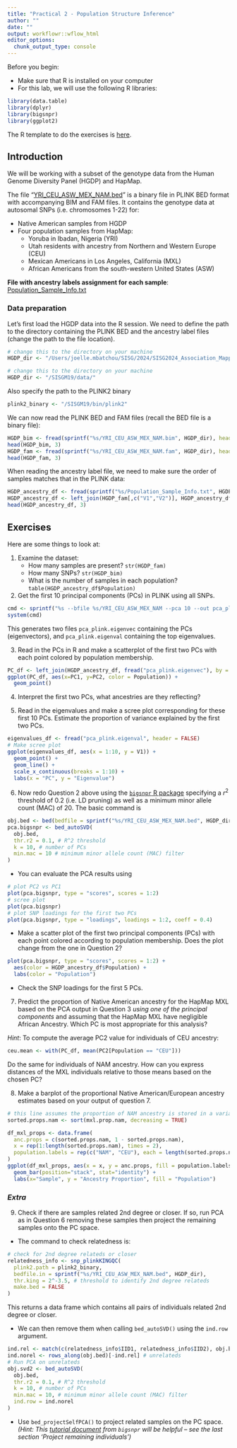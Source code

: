 ```yaml
---
title: "Practical 2 - Population Structure Inference"
author: ""
date: ""
output: workflowr::wflow_html
editor_options:
  chunk_output_type: console
---
```

Before you begin:

* Make sure that R is installed on your computer
* For this lab, we will use the following R libraries:
```r
library(data.table)
library(dplyr)
library(bigsnpr)
library(ggplot2)
```

The R template to do the exercises is [here](https://github.com/joellembatchou/SISG2024_Association_Mapping/tree/master/code).

## Introduction
We will be working with a subset of the genotype data from the Human Genome Diversity Panel (HGDP) and HapMap.

The file “[YRI_CEU_ASW_MEX_NAM.bed](https://github.com/joellembatchou/SISG2024_Association_Mapping/tree/master/data)” is a binary file in PLINK BED format with accompanying BIM and FAM files.
It contains the genotype data at autosomal SNPs (i.e. chromosomes 1-22) for:

* Native American samples from HGDP
* Four population samples from HapMap: 
  + Yoruba in Ibadan, Nigeria (YRI)
  + Utah residents with ancestry from
Northern and Western Europe (CEU)
  + Mexican Americans in Los Angeles, California (MXL)
  + African Americans from the south-western United States (ASW)

**File with ancestry labels assignment for each sample**: [Population_Sample_Info.txt](https://raw.githubusercontent.com/joellembatchou/SISG2024_Association_Mapping/master/data/Population_Sample_Info.txt) 

### Data preparation
Let’s first load the HGDP data into the R session. We need to define the path to the directory containing the PLINK BED and the ancestry label files (change the path to the file location).
```r
# change this to the directory on your machine
HGDP_dir <- "/Users/joelle.mbatchou/SISG/2024/SISG2024_Association_Mapping/data/" 
```

```r
# change this to the directory on your machine
HGDP_dir <- "/SISGM19/data/" 
```

Also specify the path to the PLINK2 binary
```r
plink2_binary <- "/SISGM19/bin/plink2" 
```

We can now read the PLINK BED and FAM files (recall the BED file is a binary file):
```r
HGDP_bim <- fread(sprintf("%s/YRI_CEU_ASW_MEX_NAM.bim", HGDP_dir), header = FALSE)
head(HGDP_bim, 3)
HGDP_fam <- fread(sprintf("%s/YRI_CEU_ASW_MEX_NAM.fam", HGDP_dir), header = FALSE)
head(HGDP_fam, 3)
```

When reading the ancestry label file, we need to make sure the order of samples matches that in the PLINK data:
```r
HGDP_ancestry_df <- fread(sprintf("%s/Population_Sample_Info.txt", HGDP_dir))
HGDP_ancestry_df <- left_join(HGDP_fam[,c("V1","V2")], HGDP_ancestry_df, by = c("V1" = "FID", "V2" = "IID"))
head(HGDP_ancestry_df, 3)
```

## Exercises
Here are some things to look at:

1. Examine the dataset:
    * How many samples are present? `str(HGDP_fam)`
    * How many SNPs? `str(HGDP_bim)`
    * What is the number of samples in each population? `table(HGDP_ancestry_df$Population)`

2. Get the first 10 principal components (PCs) in PLINK using all SNPs. 
```r
cmd <- sprintf("%s --bfile %s/YRI_CEU_ASW_MEX_NAM --pca 10 --out pca_plink", plink2_binary, HGDP_dir)
system(cmd)
```

This generates two files `pca_plink.eigenvec` containing the PCs (eigenvectors), and `pca_plink.eigenval` containing the top eigenvalues.

3. Read in the PCs in R and make a scatterplot of the first two PCs with each point colored by population membership.
```r
PC_df <- left_join(HGDP_ancestry_df, fread("pca_plink.eigenvec"), by = c("V1" = "#FID", "V2" = "IID"))
ggplot(PC_df, aes(x=PC1, y=PC2, color = Population)) +
  geom_point()
```

4. Interpret the first two PCs, what ancestries are they reflecting?

5. Read in the eigenvalues and make a scree plot corresponding for these first 10 PCs. Estimate the proportion of variance explained by the first two PCs.
```r
eigenvalues_df <- fread("pca_plink.eigenval", header = FALSE)
# Make scree plot
ggplot(eigenvalues_df, aes(x = 1:10, y = V1)) +
  geom_point() +
  geom_line() +
  scale_x_continuous(breaks = 1:10) +
  labs(x = "PC", y = "Eigenvalue")
```

6. Now redo Question 2 above using the [`bigsnpr` R package](https://privefl.github.io/bigsnpr/reference/index.html) specifying a $r^2$ threshold of 0.2 (i.e. LD pruning) as well as a minimum minor allele count (MAC) of 20. The basic command is
```r
obj.bed <- bed(bedfile = sprintf("%s/YRI_CEU_ASW_MEX_NAM.bed", HGDP_dir))
pca.bigsnpr <- bed_autoSVD(
  obj.bed, 
  thr.r2 = 0.1, # R^2 threshold
  k = 10, # number of PCs
  min.mac = 10 # minimum minor allele count (MAC) filter
)
```

* You can evaluate the PCA results using
```r
# plot PC2 vs PC1
plot(pca.bigsnpr, type = "scores", scores = 1:2)
# scree plot
plot(pca.bigsnpr) 
# plot SNP loadings for the first two PCs
plot(pca.bigsnpr, type = "loadings", loadings = 1:2, coeff = 0.4)
```

* Make a scatter plot of the first two principal components (PCs) with each point colored according to population membership. Does the plot change from the one in Question 2?
```r
plot(pca.bigsnpr, type = "scores", scores = 1:2) +
  aes(color = HGDP_ancestry_df$Population) +
  labs(color = "Population")
```

* Check the SNP loadings for the first 5 PCs.
  
7. Predict the proportion of Native American ancestry for the HapMap
MXL based on the PCA output in Question 3 *using one of the principal components* and assuming that the HapMap MXL have negligible African Ancestry. Which PC is most appropriate for this analysis?

*Hint*: To compute the average PC2 value for individuals of CEU ancestry:
```r
ceu.mean <- with(PC_df, mean(PC2[Population == "CEU"]))
```
Do the same for individuals of NAM ancestry. How can you express distances of the MXL individuals relative to those means based on the chosen PC?

8. Make a barplot of the proportional Native American/European ancestry estimates based on your output of question 7.
```r
# this line assumes the proportion of NAM ancestry is stored in a variable called "mxl.prop.nam"
sorted.props.nam <- sort(mxl.prop.nam, decreasing = TRUE)

df_mxl_props <- data.frame(
  anc.props = c(sorted.props.nam, 1 - sorted.props.nam),
  x = rep(1:length(sorted.props.nam), times = 2),
  population.labels = rep(c("NAM", "CEU"), each = length(sorted.props.nam))
)
ggplot(df_mxl_props, aes(x = x, y = anc.props, fill = population.labels)) +
  geom_bar(position="stack", stat="identity") +
  labs(x="Sample", y = "Ancestry Proportion", fill = "Population")
```

### *Extra*
9. Check if there are samples related 2nd degree or closer. If so, run PCA as in Question 6 removing these samples then project the remaining samples onto the PC space. 

* The command to check relatedness is:
```r
# check for 2nd degree relateds or closer
relatedness_info <- snp_plinkKINGQC(
  plink2.path = plink2_binary, 
  bedfile.in = sprintf("%s/YRI_CEU_ASW_MEX_NAM.bed", HGDP_dir), 
  thr.king = 2^-3.5, # threshold to identify 2nd degree relateds
  make.bed = FALSE
)
```
This returns a data frame which contains all pairs of individuals related 2nd degree or closer. 

* We can then remove them when calling `bed_autoSVD()` using the `ind.row` argument.
```r
ind.rel <- match(c(relatedness_info$IID1, relatedness_info$IID2), obj.bed$fam$sample.ID) # relateds
ind.norel <- rows_along(obj.bed)[-ind.rel] # unrelateds
# Run PCA on unrelateds
obj.svd2 <- bed_autoSVD(
  obj.bed, 
  thr.r2 = 0.1, # R^2 threshold
  k = 10, # number of PCs
  min.mac = 10, # minimum minor allele count (MAC) filter
  ind.row = ind.norel
)
```

* Use `bed_projectSelfPCA()` to project related samples on the PC space.
*(Hint: This [tutorial document](https://privefl.github.io/bigsnpr/articles/bedpca.html) from `bigsnpr` will be helpful -- see the last section 'Project remaining individuals')*

